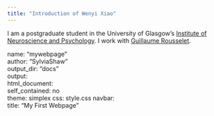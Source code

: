 ```yaml
---
title: "Introduction of Wenyi Xiao"
---
```


I am a postgraduate student in the University of Glasgow's
[Institute of Neuroscience and Psychology](http://www.gla.ac.uk/researchinstitutes/neurosciencepsychology/).
I work with [Guillaume Rousselet](https://www.gla.ac.uk/researchinstitutes/neurosciencepsychology/staff/guillaumerousselet/).

name: "mywebpage"  
author: "SylviaShaw"  
output_dir: "docs"  
output:  
  html_document:  
    self_contained: no  
    theme: simplex 
    css: style.css
navbar:  
  title: "My First Webpage" 
